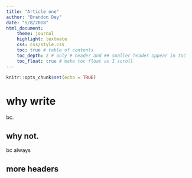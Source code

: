 ```yaml
---
title: "Article one"
author: "Brandon Dey"
date: "5/8/2018"
html_document:
    theme: journal
    highlight: textmate
    css: css/style.css
    toc: true # table of contents
    toc_depth: 2 # only # header and ## smaller header appear in toc
    toc_float: true # make toc float as I scroll
---
```



```r
knitr::opts_chunk$set(echo = TRUE)
```

# why write
bc.

## why not.
bc always

## more headers